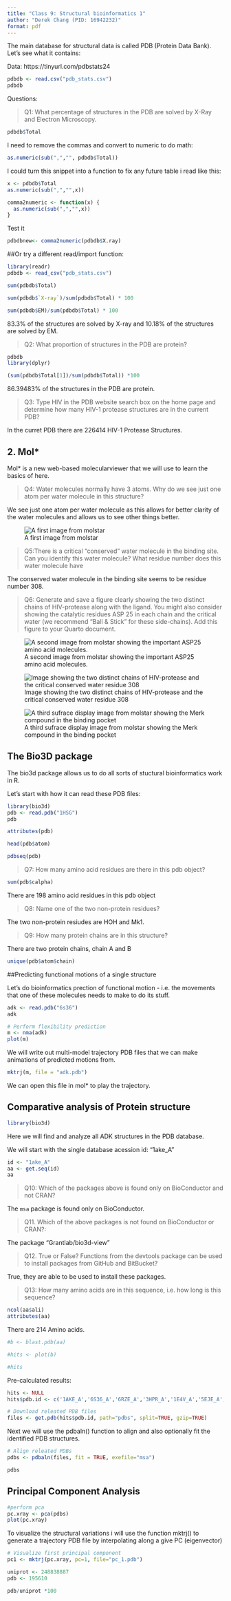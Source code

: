 ```yaml
---
title: "Class 9: Structural bioinformatics 1"
author: "Derek Chang (PID: 16942232)"
format: pdf
---
```


The main database for structural data is called PDB (Protein Data Bank). Let's see what it contains:

Data: https://tinyurl.com/pdbstats24

```r
pdbdb <- read.csv("pdb_stats.csv")
pdbdb
```
Questions: 

>Q1: What percentage of structures in the PDB are solved by X-Ray and Electron Microscopy.

```r
pdbdb$Total
```
I need to remove the commas and convert to numeric to do math:

```r
as.numeric(sub(",","", pdbdb$Total))

```
I could turn this snippet into a function to fix any future table i read like this: 

```r
x <- pdbdb$Total
as.numeric(sub(",","",x))
```

```r
comma2numeric <- function(x) {
  as.numeric(sub(",","",x))
}
```
Test it

```r
pdbdbnew<- comma2numeric(pdbdb$X.ray)
```

##Or try a different read/import function:

```r
library(readr)
pdbdb <- read_csv("pdb_stats.csv")
```
```r
sum(pdbdb$Total)
```

```r
sum(pdbdb$`X-ray`)/sum(pdbdb$Total) * 100
```
```r
sum(pdbdb$EM)/sum(pdbdb$Total) * 100
```
83.3% of the structures are solved by X-ray and 10.18% of the structures are solved by EM. 

>Q2: What proportion of structures in the PDB are protein?

```r
pdbdb
library(dplyr)

(sum(pdbdb$Total[1])/sum(pdbdb$Total)) *100

```
86.39483% of the structures in the PDB are protein. 

>Q3: Type HIV in the PDB website search box on the home page and determine how many HIV-1 protease structures are in the current PDB?  

In the curret PDB there are 226414 HIV-1 Protease Structures.


## 2. Mol*

Mol* is a new web-based molecularviewer that we will use to learn the basics of here.

>Q4: Water molecules normally have 3 atoms. Why do we see just one atom per water molecule in this structure?

We see just one atom per water molecule as this allows for better clarity of the water molecules and allows us to see other things better.

![A first image from molstar](1HSG.png)






>Q5:There is a critical “conserved” water molecule in the binding site. Can you identify this water molecule? What residue number does this water molecule have

The conserved water molecule in the binding site seems to be residue number 308. 

>Q6: Generate and save a figure clearly showing the two distinct chains of HIV-protease along with the ligand. You might also consider showing the catalytic residues ASP 25 in each chain and the critical water (we recommend “Ball & Stick” for these side-chains). Add this figure to your Quarto document.

![A second image from molstar showing the important ASP25 amino acid molecules. ](1HSG2.png)

![Image showing the two distinct chains of HIV-protease and the critical conserved water residue 308](1HSG4.png)

![A third sufrace display image from molstar showing the Merk compound in the binding pocket ](1HSG3.png)

## The Bio3D package

The bio3d package allows us to do all sorts of stuctural bioinformatics work in R.

Let's start with how it can read these PDB files:

```r
library(bio3d)
pdb <- read.pdb("1HSG")
pdb
```

```r
attributes(pdb)
```

```r
head(pdb$atom)
```
```r
pdbseq(pdb)
```

>Q7: How many amino acid residues are there in this pdb object? 

```r
sum(pdb$calpha)
```
There are 198 amino acid residues in this pdb object

>Q8: Name one of the two non-protein residues? 

The two non-protein resiudes are HOH and Mk1.

>Q9: How many protein chains are in this structure? 

There are two protein chains, chain A and B


```r
unique(pdb$atom$chain)
```

##Predicting functional motions of a single structure

Let's do bioinformatics prection of functional motion - i.e. the movements that one of these molecules needs to make to do its stuff.

```r
adk <- read.pdb("6s36")
adk
```

```r
# Perform flexibility prediction
m <- nma(adk)
plot(m)
```

We will write out multi-model trajectory PDB files that we can make animations of predicted motions from.

```r
mktrj(m, file = "adk.pdb")
```

We can open this file in mol* to play the trajectory.

## Comparative analysis of Protein structure

```r
library(bio3d)
```

Here we will find and analyze all ADK structures in the PDB database.

We will start with the single database acession id: "1ake_A"

```r
id <- "1ake_A"
aa <- get.seq(id)
aa
```

>Q10: Which of the packages above is found only on BioConductor and not CRAN? 

The `msa` package is found only on BioConductor.

>Q11. Which of the above packages is not found on BioConductor or CRAN?: 

The package "Grantlab/bio3d-view"

>Q12. True or False? Functions from the devtools package can be used to install packages from GitHub and BitBucket? 

True, they are able to be used to install these packages.

>Q13:  How many amino acids are in this sequence, i.e. how long is this sequence? 

```r
ncol(aa$ali)
attributes(aa)
```
There are 214 Amino acids. 

```r
#b <- blast.pdb(aa)
```


```r
#hits <- plot(b)
```

```r
#hits
```

Pre-calculated results:


```r
hits <- NULL
hits$pdb.id <- c('1AKE_A','6S36_A','6RZE_A','3HPR_A','1E4V_A','5EJE_A','1E4Y_A','3X2S_A','6HAP_A','6HAM_A','4K46_A','3GMT_A','4PZL_A')
```


```r
# Download releated PDB files
files <- get.pdb(hits$pdb.id, path="pdbs", split=TRUE, gzip=TRUE)
```

Next we will use the pdbaln() function to align and also optionally fit the identified PDB structures.

```r
# Align releated PDBs
pdbs <- pdbaln(files, fit = TRUE, exefile="msa")
```

```r
pdbs
```

## Principal Component Analysis

```r
#perform pca
pc.xray <- pca(pdbs)
plot(pc.xray)
```

To visualize the structural variations i will use the function mktrj() to generate a trajectory PDB file by interpolating along a give PC (eigenvector)

```r
# Visualize first principal component
pc1 <- mktrj(pc.xray, pc=1, file="pc_1.pdb")
```

```r
uniprot <- 248838887
pdb <- 195610

pdb/uniprot *100
```

